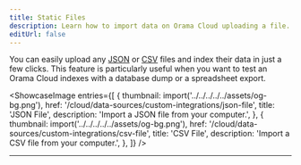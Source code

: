 ```yaml
---
title: Static Files
description: Learn how to import data on Orama Cloud uploading a file.
editUrl: false
---
```


You can easily upload any [JSON](/cloud/data-sources/custom-integrations/json-file) or [CSV](/cloud/data-sources/custom-integrations/csv-file) files and index their data in just a few clicks. This feature is particularly useful when you want to test an Orama Cloud indexes with a database dump or a spreadsheet export.

<ShowcaseImage
  entries={[
    {
      thumbnail: import('../../../../../assets/og-bg.png'),
      href: '/cloud/data-sources/custom-integrations/json-file',
      title: 'JSON File',
      description: 'Import a JSON file from your computer.',
    },
    {
      thumbnail: import('../../../../../assets/og-bg.png'),
      href: '/cloud/data-sources/custom-integrations/csv-file',
      title: 'CSV File',
      description: 'Import a CSV file from your computer.',
    },
  ]}
/>

<hr />